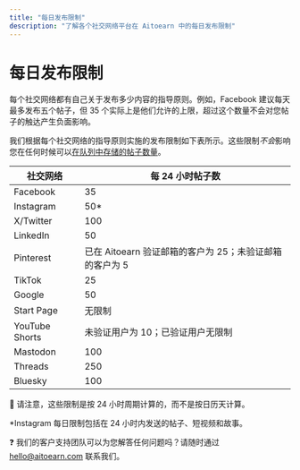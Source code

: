 ```yaml
---
title: "每日发布限制"
description: "了解各个社交网络平台在 Aitoearn 中的每日发布限制"
---
```


<UpdatedAt />


# 每日发布限制

每个社交网络都有自己关于发布多少内容的指导原则。例如，Facebook 建议每天最多发布五个帖子，但 35 个实际上是他们允许的上限，超过这个数量不会对您帖子的触达产生负面影响。

我们根据每个社交网络的指导原则实施的发布限制如下表所示。这些限制*不会*影响您在任何时候可以[在队列中存储的帖子数量](https://aitoearn.helpscoutdocs.com/article/643-how-many-posts-can-i-schedule-in-advance)。

| **社交网络** | **每 24 小时帖子数** |
|---|---|
| Facebook | 35 |
| Instagram | 50* |
| X/Twitter | 100 |
| LinkedIn | 50 |
| Pinterest | 已在 Aitoearn 验证邮箱的客户为 25；未验证邮箱的客户为 5 |
| TikTok | 25 |
| Google | 50 |
| Start Page | 无限制 |
| YouTube Shorts | 未验证用户为 10；已验证用户无限制 |
| Mastodon | 100 |
| Threads | 250 |
| Bluesky | 100 |

📝 请注意，这些限制是按 24 小时周期计算的，而不是按日历天计算。

*Instagram 每日限制包括在 24 小时内发送的帖子、短视频和故事。

❓ 我们的客户支持团队可以为您解答任何问题吗？请随时通过 [hello@aitoearn.com](mailto:hello@aitoearn.com) 联系我们。
